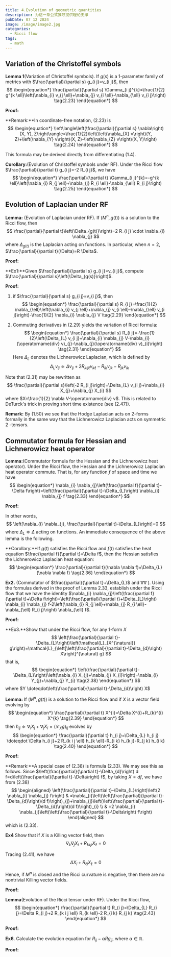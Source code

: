 ```yaml
---
title: 4.Evolution of geometric quantities
description: 为这一章公式推导提供理论支撑
pubDate: 07 12 2024
image: /image/image2.jpg
categories:
  - Ricci flow
tags:
  - math
---
```




## Variation of the Christoffel symbols

 **Lemma 1**(Variation of Christoffel symbols). If $g(s)$ is a 1-parameter family of metrics with $\frac{\partial}{\partial s} g_{i j}=v_{i j}$, then
 $$
 \begin{equation*}
 \frac{\partial}{\partial s} \Gamma_{i j}^{k}=\frac{1}{2} g^{k \ell}\left(\nabla_{i} v_{j \ell}+\nabla_{j} v_{i \ell}-\nabla_{\ell} v_{i j}\right) \tag{2.23}
 \end{equation*}
 $$

**Proof:**





 **Remark:**In coordinate-free notation, (2.23) is
 $$
 \begin{equation*}
 \left\langle\left(\frac{\partial}{\partial s} \nabla\right)(X, Y), Z\right\rangle=\frac{1}{2}\left(\left(\nabla_{X} v\right)(Y, Z)+\left(\nabla_{Y} v\right)(X, Z)-\left(\nabla_{Z} v\right)(X, Y)\right) \tag{2.24}
 \end{equation*}
 $$

 This formula may be derived directly from differentiating (1.4).





 **Corollary:**(Evolution of Christoffel symbols under RF). Under the Ricci flow $\frac{\partial}{\partial t} g_{i j}=-2 R_{i j}$, we have
 $$
 \begin{equation*}
 \frac{\partial}{\partial t} \Gamma_{i j}^{k}=-g^{k \ell}\left(\nabla_{i} R_{j \ell}+\nabla_{j} R_{i \ell}-\nabla_{\ell} R_{i j}\right) \tag{2.25}
 \end{equation*}
 $$

## Evolution of Laplacian under RF

 **Lemma:** (Evolution of Laplacian under RF). If $\left(M^{n}, g(t)\right)$ is a solution to the Ricci flow, then
 $$
 \frac{\partial}{\partial t}\left(\Delta_{g(t)}\right)=2 R_{i j} \cdot \nabla_{i} \nabla_{j}
 $$
 where $\Delta_{g(t)}$ is the Laplacian acting on functions. In particular, when $n=2$, $\frac{\partial}{\partial t}(\Delta)=R \Delta$.

**Proof:**



 **Ex1:**Given $\frac{\partial}{\partial s} g_{i j}=v_{i j}$, compute $\frac{\partial}{\partial s}\left(\Delta_{g(s)}\right)$.

**Proof:**



 1.  if $\frac{\partial}{\partial s} g_{i j}=v_{i j}$, then
    $$
    \begin{equation*}
    \frac{\partial}{\partial s} R_{i j}=\frac{1}{2} \nabla_{\ell}\left(\nabla_{i} v_{j \ell}+\nabla_{j} v_{i \ell}-\nabla_{\ell} v_{i j}\right)-\frac{1}{2} \nabla_{i} \nabla_{j} V \tag{2.29}
    \end{equation*}
    $$

 2. Commuting derivatives in (2.29) yields the variation of Ricci formula:
 $$
 \begin{equation*}
    \frac{\partial}{\partial s} R_{i j}=-\frac{1}{2}\left(\Delta_{L} v_{i j}+\nabla_{i} \nabla_{j} V-\nabla_{i}(\operatorname{div} v)_{j}-\nabla_{j}(\operatorname{div} v)_{i}\right) \tag{2.31}
    \end{equation*}
 $$
 Here $\Delta_{L}$ denotes the Lichnerowicz Laplacian, which is defined by
 $$
 \begin{equation*}
 \Delta_{L} v_{i j} \doteqdot \Delta v_{i j}+2 R_{k i j \ell} v_{k \ell}-R_{i k} v_{j k}-R_{j k} v_{i k} \tag{2.32}
 \end{equation*}
 $$



 Note that (2.31) may be rewritten as
 $$
 \frac{\partial}{\partial s}\left(-2 R_{i j}\right)=\Delta_{L} v_{i j}+\nabla_{i} X_{j}+\nabla_{j} X_{i}
 $$
 where $X=\frac{1}{2} \nabla V-\operatorname{div} v$. This is related to DeTurck's trick in proving short time existence (see (2.47)).



 **Remark:** By (1.50) we see that the Hodge Laplacian acts on 2-forms formally in the same way that the Lichnerowicz Laplacian acts on symmetric 2 -tensors.



## Commutator formula for Hessian and Lichnerowicz heat operator 

 **Lemma:**(Commutator formula for the Hessian and the Lichnerowicz heat operator). Under the Ricci flow, the Hessian and the Lichnerowicz Laplacian heat operator commute. That is, for any function $f$ of space and time we have
 $$
 \begin{equation*}
 \nabla_{i} \nabla_{j}\left(\frac{\partial f}{\partial t}-\Delta f\right)=\left(\frac{\partial}{\partial t}-\Delta_{L}\right) \nabla_{i} \nabla_{j} f \tag{2.33}
 \end{equation*}
 $$

**Proof:**





In other words,
$$
\left[\nabla_{i} \nabla_{j}, \frac{\partial}{\partial t}-\Delta_{L}\right]=0
$$
where $\Delta_{L} \doteqdot \Delta$ acting on functions. An immediate consequence of the above lemma is the following.

 **Corollary:**If $g(t)$ satisfies the Ricci flow and $f(t)$ satisfies the heat equation $\frac{\partial f}{\partial t}=\Delta f$, then the Hessian satisfies the Lichnerowicz Laplacian heat equation:
 $$
 \begin{equation*}
 \frac{\partial}{\partial t}(\nabla \nabla f)=\Delta_{L}(\nabla \nabla f) \tag{2.36}
 \end{equation*}
 $$

 **Ex2.** (Commutator of $\frac{\partial}{\partial t}+\Delta_{L}$ and $\nabla \nabla$ ). Using the formulas derived in the proof of Lemma 2.33, establish under the Ricci flow that we have the identity
 $\nabla_{i} \nabla_{j}\left(\frac{\partial f}{\partial t}+\Delta f\right)=\left(\frac{\partial}{\partial t}+\Delta_{L}\right) \nabla_{i} \nabla_{j} f-2\left(\nabla_{i} R_{j \ell}+\nabla_{j} R_{i \ell}-\nabla_{\ell} R_{i j}\right) \nabla_{\ell} f$.

**Proof:**



 **Ex3.**Show that under the Ricci flow, for any 1-form $X$
 $$
 \left(\frac{\partial}{\partial t}-\Delta_{L}\right)\left(\mathcal{L}_{X^{\natural}} g\right)=\mathcal{L}_{\left[\left(\frac{\partial}{\partial t}-\Delta_{d}\right) X\right]^{\natural} g}
 $$
 that is,
 $$
 \begin{equation*}
 \left(\frac{\partial}{\partial t}-\Delta_{L}\right)\left(\nabla_{i} X_{j}+\nabla_{j} X_{i}\right)=\nabla_{i} Y_{j}+\nabla_{j} Y_{i} \tag{2.38}
 \end{equation*}
 $$
 where $Y \doteqdot\left(\frac{\partial}{\partial t}-\Delta_{d}\right) X$





  **Lemma:** If $\left(M^{n}, g(t)\right)$ is a solution to the Ricci flow and if $X$ is a vector field evolving by
  $$
  \begin{equation*}
  \frac{\partial}{\partial t} X^{i}=\Delta X^{i}+R_{k}^{i} X^{k} \tag{2.39}
  \end{equation*}
  $$
  then $h_{i j} \doteqdot \nabla_{i} X_{j}+\nabla_{j} X_{i}=\left(\mathcal{L}_{X} g\right)_{i j}$ evolves by
  $$
  \begin{equation*}
  \frac{\partial}{\partial t} h_{i j}=\Delta_{L} h_{i j} \doteqdot \Delta h_{i j}+2 R_{k i j \ell} h_{k \ell}-R_{i k} h_{k j}-R_{j k} h_{i k} \tag{2.40}
  \end{equation*}
  $$

**Proof:**



 **Remark:**A special case of (2.38) is formula (2.33). We may see this as follows. Since $\left(\frac{\partial}{\partial t}-\Delta_{d}\right) d f=d\left(\frac{\partial}{\partial t}-\Delta\right) f$, by taking $X=d f$, we have from (2.38)
 $$
 \begin{aligned}
 \left(\frac{\partial}{\partial t}-\Delta_{L}\right)\left(2 \nabla_{i} \nabla_{j} f\right) & =\nabla_{i}\left(\left(\frac{\partial}{\partial t}-\Delta_{d}\right)(d f)\right)_{j}+\nabla_{j}\left(\left(\frac{\partial}{\partial t}-\Delta_{d}\right)(d f)\right)_{i} \\
 & =2 \nabla_{i} \nabla_{j}\left(\left(\frac{\partial}{\partial t}-\Delta\right) f\right)
 \end{aligned}
 $$
 which is (2.33).



 **Ex4** Show that if $X$ is a Killing vector field, then
 $$
 \begin{equation*}
 \nabla_{k} \nabla_{j} X_{i}+R_{\ell k j i} X_{\ell}=0 \tag{2.41}
 \end{equation*}
 $$

 Tracing (2.41), we have
 $$
 \begin{equation*}
 \Delta X_{i}+R_{\ell i} X_{\ell}=0 \tag{2.42}
 \end{equation*}
 $$

 Hence, if $M^{n}$ is closed and the Ricci curvature is negative, then there are no nontrivial Killing vector fields. 

**Proof:**





 **Lemma**(Evolution of the Ricci tensor under RF). Under the Ricci flow,
 $$
 \begin{equation*}
 \frac{\partial}{\partial t} R_{i j}=\Delta_{L} R_{i j}=\Delta R_{i j}+2 R_{k i j \ell} R_{k \ell}-2 R_{i k} R_{j k} \tag{2.43}
 \end{equation*}
 $$

**Proof:**



 **Ex6**. Calculate the evolution equation for $R_{i j}-\alpha R g_{i j}$, where $\alpha \in \mathbb{R}$.

**Proof:**